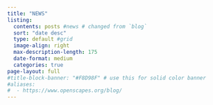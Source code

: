 ```yaml
---
title: "NEWS"
listing:
  contents: posts #news # changed from `blog`
  sort: "date desc"
  type: default #grid
  image-align: right
  max-description-length: 175
  date-format: medium
  categories: true
page-layout: full
#title-block-banner: "#F8D98F" # use this for solid color banner
#aliases: 
#  - https://www.openscapes.org/blog/
---
```


